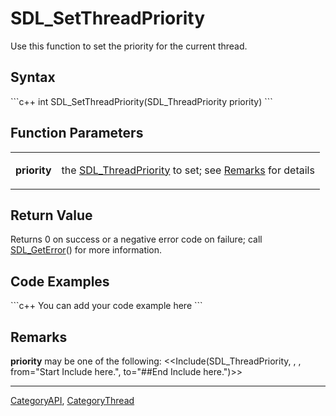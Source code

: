 
= SDL_SetThreadPriority =
Use this function to set the priority for the current thread.


== Syntax ==
```c++
int SDL_SetThreadPriority(SDL_ThreadPriority priority)
```

== Function Parameters ==
{|
|'''priority'''
|the [[SDL_ThreadPriority]] to set; see [[#Remarks|Remarks]] for details
|}

== Return Value ==
Returns 0 on success or a negative error code on failure; call [[SDL_GetError]]() for more information.

== Code Examples ==
```c++
You can add your code example here
```

== Remarks ==
'''priority''' may be one of the following:
<<Include(SDL_ThreadPriority, , , from="Start Include here.", to="##End Include here.")>>

----
[[CategoryAPI]], [[CategoryThread]]

